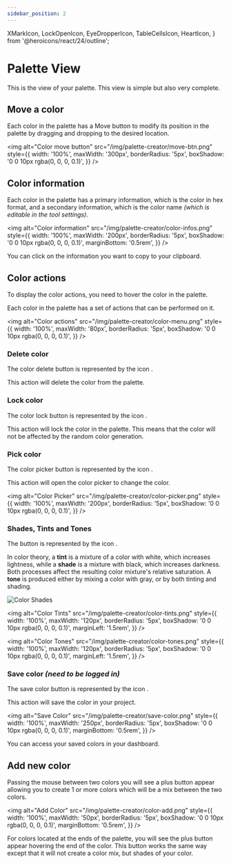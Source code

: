 ```yaml
---
sidebar_position: 2
---
```


  XMarkIcon,
  LockOpenIcon,
  EyeDropperIcon,
  TableCellsIcon,
  HeartIcon,
} from '@heroicons/react/24/outline';

# Palette View

This is the view of your palette. This view is simple but also very complete.

## Move a color

Each color in the palette has a Move button to modify its position in the palette by dragging and dropping to the desired location.

<img
  alt="Color move button"
  src="/img/palette-creator/move-btn.png"
  style={{
    width: '100%',
    maxWidth: '300px',
    borderRadius: '5px',
    boxShadow: '0 0 10px rgba(0, 0, 0, 0.1)',
  }}
/>

## Color information

Each color in the palette has a primary information, which is the color in hex format, and a secondary information, which is the color name _(which is editable in the tool settings)_.

<img
  alt="Color information"
  src="/img/palette-creator/color-infos.png"
  style={{
    width: '100%',
    maxWidth: '200px',
    borderRadius: '5px',
    boxShadow: '0 0 10px rgba(0, 0, 0, 0.1)',
    marginBottom: '0.5rem',
  }}
/>

You can click on the information you want to copy to your clipboard.

## Color actions

To display the color actions, you need to hover the color in the palette.

Each color in the palette has a set of actions that can be performed on it.

<img
  alt="Color actions"
  src="/img/palette-creator/color-menu.png"
  style={{
    width: '100%',
    maxWidth: '80px',
    borderRadius: '5px',
    boxShadow: '0 0 10px rgba(0, 0, 0, 0.1)',
  }}
/>

### Delete color

<p
  style={{
    display: 'flex',
    alignItems: 'center',
  }}
>
  The color delete button is represented by the icon
  <XMarkIcon
    style={{
      width: '1.45rem',
      marginLeft: '0.25rem',
    }}
  />.
</p>

This action will delete the color from the palette.

### Lock color

<p
  style={{
    display: 'flex',
    alignItems: 'center',
  }}
>
  The color lock button is represented by the icon
  <LockOpenIcon
    style={{
      width: '1.25rem',
      marginLeft: '0.5rem',
    }}
  />.
</p>

This action will lock the color in the palette. This means that the color will not be affected by the random color generation.

### Pick color

<p
  style={{
    display: 'flex',
    alignItems: 'center',
  }}
>
  The color picker button is represented by the icon
  <EyeDropperIcon
    style={{
      width: '1.25rem',
      marginLeft: '0.35rem',
    }}
  />.
</p>

This action will open the color picker to change the color.

<img
  alt="Color Picker"
  src="/img/palette-creator/color-picker.png"
  style={{
    width: '100%',
    maxWidth: '200px',
    borderRadius: '5px',
    boxShadow: '0 0 10px rgba(0, 0, 0, 0.1)',
  }}
/>

### Shades, Tints and Tones

<p
  style={{
    display: 'flex',
    alignItems: 'center',
  }}
>
  The button is represented by the icon
  <TableCellsIcon
    style={{
      width: '1.25rem',
      marginLeft: '0.35rem',
    }}
  />.
</p>

In color theory, a **tint** is a mixture of a color with white, which increases lightness, while a **shade** is a mixture with black, which increases darkness. Both processes affect the resulting color mixture's relative saturation. A **tone** is produced either by mixing a color with gray, or by both tinting and shading.

<div
  style={{
    display: 'flex',
  }}
>
<img
  alt="Color Shades"
  src="/img/palette-creator/color-shades.png"
  style={{
    width: '100%',
    maxWidth: '120px',
    borderRadius: '5px',
    boxShadow: '0 0 10px rgba(0, 0, 0, 0.1)',
  }}
/>

<img
  alt="Color Tints"
  src="/img/palette-creator/color-tints.png"
  style={{
    width: '100%',
    maxWidth: '120px',
    borderRadius: '5px',
    boxShadow: '0 0 10px rgba(0, 0, 0, 0.1)',
    marginLeft: '1.5rem',
  }}
/>

<img
  alt="Color Tones"
  src="/img/palette-creator/color-tones.png"
  style={{
    width: '100%',
    maxWidth: '120px',
    borderRadius: '5px',
    boxShadow: '0 0 10px rgba(0, 0, 0, 0.1)',
    marginLeft: '1.5rem',
  }}
/>
</div>

### Save color _(need to be logged in)_

<p
  style={{
    display: 'flex',
    alignItems: 'center',
  }}
>
  The save color button is represented by the icon
  <HeartIcon
    style={{
      width: '1.25rem',
      marginLeft: '0.35rem',
    }}
  />.
</p>

This action will save the color in your project.

<img
  alt="Save Color"
  src="/img/palette-creator/save-color.png"
  style={{
    width: '100%',
    maxWidth: '250px',
    borderRadius: '5px',
    boxShadow: '0 0 10px rgba(0, 0, 0, 0.1)',
    marginBottom: '0.5rem',
  }}
/>

You can access your saved colors in your dashboard.

## Add new color

Passing the mouse between two colors you will see a plus button appear allowing you to create 1 or more colors which will be a mix between the two colors.

<img
  alt="Add Color"
  src="/img/palette-creator/color-add.png"
  style={{
    width: '100%',
    maxWidth: '50px',
    borderRadius: '5px',
    boxShadow: '0 0 10px rgba(0, 0, 0, 0.1)',
    marginBottom: '0.5rem',
  }}
/>

For colors located at the ends of the palette, you will see the plus button appear hovering the end of the color. This button works the same way except that it will not create a color mix, but shades of your color.
